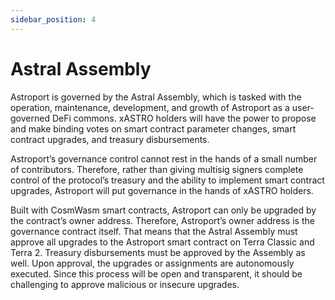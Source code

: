 ```yaml
---
sidebar_position: 4
---
```


# Astral Assembly

Astroport is governed by the Astral Assembly, which is tasked with the operation, maintenance, development, and growth of Astroport as a user-governed DeFi commons. xASTRO holders will have the power to propose and make binding votes on smart contract parameter changes, smart contract upgrades, and treasury disbursements.

Astroport’s governance control cannot rest in the hands of a small number of contributors. Therefore, rather than giving multisig signers complete control of the protocol’s treasury and the ability to implement smart contract upgrades, Astroport will put governance in the hands of xASTRO holders.

Built with CosmWasm smart contracts, Astroport can only be upgraded by the contract’s owner address. Therefore, Astroport’s owner address is the governance contract itself. That means that the Astral Assembly must approve all upgrades to the Astroport smart contract on Terra Classic and Terra 2. Treasury disbursements must be approved by the Assembly as well. Upon approval, the upgrades or assignments are autonomously executed. Since this process will be open and transparent, it should be challenging to approve malicious or insecure upgrades.
